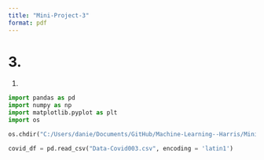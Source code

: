 ```yaml
---
title: "Mini-Project-3"
format: pdf
---
```


# 3.
(1)
```python
import pandas as pd
import numpy as np
import matplotlib.pyplot as plt
import os

os.chdir("C:/Users/danie/Documents/GitHub/Machine-Learning--Harris/Mini-Project-3")

covid_df = pd.read_csv("Data-Covid003.csv", encoding = 'latin1')

```